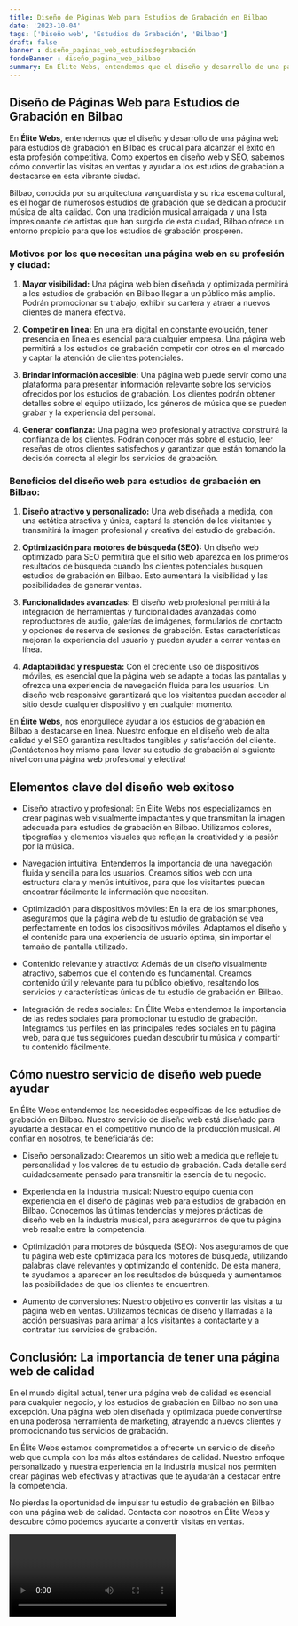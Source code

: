 ```yaml
---
title: Diseño de Páginas Web para Estudios de Grabación en Bilbao
date: '2023-10-04'
tags: ['Diseño web', 'Estudios de Grabación', 'Bilbao']
draft: false
banner : diseño_paginas_web_estudiosdegrabación
fondoBanner : diseño_pagina_web_bilbao
summary: En Élite Webs, entendemos que el diseño y desarrollo de una página web para estudios de grabación en Bilbao es crucial para alcanzar el éxito en esta profesión competitiva. Como expertos en diseño web y SEO, sabemos cómo convertir las visitas en ventas y ayudar a los estudios de grabación a destacarse en esta vibrante ciudad.
---
```


## Diseño de Páginas Web para Estudios de Grabación en Bilbao

En **Élite Webs**, entendemos que el diseño y desarrollo de una página web para estudios de grabación en Bilbao es crucial para alcanzar el éxito en esta profesión competitiva. Como expertos en diseño web y SEO, sabemos cómo convertir las visitas en ventas y ayudar a los estudios de grabación a destacarse en esta vibrante ciudad.

Bilbao, conocida por su arquitectura vanguardista y su rica escena cultural, es el hogar de numerosos estudios de grabación que se dedican a producir música de alta calidad. Con una tradición musical arraigada y una lista impresionante de artistas que han surgido de esta ciudad, Bilbao ofrece un entorno propicio para que los estudios de grabación prosperen.

### Motivos por los que necesitan una página web en su profesión y ciudad:

1. **Mayor visibilidad:** Una página web bien diseñada y optimizada permitirá a los estudios de grabación en Bilbao llegar a un público más amplio. Podrán promocionar su trabajo, exhibir su cartera y atraer a nuevos clientes de manera efectiva.

2. **Competir en línea:** En una era digital en constante evolución, tener presencia en línea es esencial para cualquier empresa. Una página web permitirá a los estudios de grabación competir con otros en el mercado y captar la atención de clientes potenciales.

3. **Brindar información accesible:** Una página web puede servir como una plataforma para presentar información relevante sobre los servicios ofrecidos por los estudios de grabación. Los clientes podrán obtener detalles sobre el equipo utilizado, los géneros de música que se pueden grabar y la experiencia del personal.

4. **Generar confianza:** Una página web profesional y atractiva construirá la confianza de los clientes. Podrán conocer más sobre el estudio, leer reseñas de otros clientes satisfechos y garantizar que están tomando la decisión correcta al elegir los servicios de grabación.

### Beneficios del diseño web para estudios de grabación en Bilbao:

1. **Diseño atractivo y personalizado:** Una web diseñada a medida, con una estética atractiva y única, captará la atención de los visitantes y transmitirá la imagen profesional y creativa del estudio de grabación.

2. **Optimización para motores de búsqueda (SEO):** Un diseño web optimizado para SEO permitirá que el sitio web aparezca en los primeros resultados de búsqueda cuando los clientes potenciales busquen estudios de grabación en Bilbao. Esto aumentará la visibilidad y las posibilidades de generar ventas.

3. **Funcionalidades avanzadas:** El diseño web profesional permitirá la integración de herramientas y funcionalidades avanzadas como reproductores de audio, galerías de imágenes, formularios de contacto y opciones de reserva de sesiones de grabación. Estas características mejoran la experiencia del usuario y pueden ayudar a cerrar ventas en línea.

4. **Adaptabilidad y respuesta:** Con el creciente uso de dispositivos móviles, es esencial que la página web se adapte a todas las pantallas y ofrezca una experiencia de navegación fluida para los usuarios. Un diseño web responsive garantizará que los visitantes puedan acceder al sitio desde cualquier dispositivo y en cualquier momento.

En **Élite Webs**, nos enorgullece ayudar a los estudios de grabación en Bilbao a destacarse en línea. Nuestro enfoque en el diseño web de alta calidad y el SEO garantiza resultados tangibles y satisfacción del cliente. ¡Contáctenos hoy mismo para llevar su estudio de grabación al siguiente nivel con una página web profesional y efectiva!

<GifSeo />

<Cta />

## Elementos clave del diseño web exitoso

- Diseño atractivo y profesional: En Élite Webs nos especializamos en crear páginas web visualmente impactantes y que transmitan la imagen adecuada para estudios de grabación en Bilbao. Utilizamos colores, tipografías y elementos visuales que reflejan la creatividad y la pasión por la música.

- Navegación intuitiva: Entendemos la importancia de una navegación fluida y sencilla para los usuarios. Creamos sitios web con una estructura clara y menús intuitivos, para que los visitantes puedan encontrar fácilmente la información que necesitan.

- Optimización para dispositivos móviles: En la era de los smartphones, aseguramos que la página web de tu estudio de grabación se vea perfectamente en todos los dispositivos móviles. Adaptamos el diseño y el contenido para una experiencia de usuario óptima, sin importar el tamaño de pantalla utilizado.

- Contenido relevante y atractivo: Además de un diseño visualmente atractivo, sabemos que el contenido es fundamental. Creamos contenido útil y relevante para tu público objetivo, resaltando los servicios y características únicas de tu estudio de grabación en Bilbao.

- Integración de redes sociales: En Élite Webs entendemos la importancia de las redes sociales para promocionar tu estudio de grabación. Integramos tus perfiles en las principales redes sociales en tu página web, para que tus seguidores puedan descubrir tu música y compartir tu contenido fácilmente.

## Cómo nuestro servicio de diseño web puede ayudar

En Élite Webs entendemos las necesidades específicas de los estudios de grabación en Bilbao. Nuestro servicio de diseño web está diseñado para ayudarte a destacar en el competitivo mundo de la producción musical. Al confiar en nosotros, te beneficiarás de:

- Diseño personalizado: Crearemos un sitio web a medida que refleje tu personalidad y los valores de tu estudio de grabación. Cada detalle será cuidadosamente pensado para transmitir la esencia de tu negocio.

- Experiencia en la industria musical: Nuestro equipo cuenta con experiencia en el diseño de páginas web para estudios de grabación en Bilbao. Conocemos las últimas tendencias y mejores prácticas de diseño web en la industria musical, para asegurarnos de que tu página web resalte entre la competencia.

- Optimización para motores de búsqueda (SEO): Nos aseguramos de que tu página web esté optimizada para los motores de búsqueda, utilizando palabras clave relevantes y optimizando el contenido. De esta manera, te ayudamos a aparecer en los resultados de búsqueda y aumentamos las posibilidades de que los clientes te encuentren.

- Aumento de conversiones: Nuestro objetivo es convertir las visitas a tu página web en ventas. Utilizamos técnicas de diseño y llamadas a la acción persuasivas para animar a los visitantes a contactarte y a contratar tus servicios de grabación.

## Conclusión: La importancia de tener una página web de calidad

En el mundo digital actual, tener una página web de calidad es esencial para cualquier negocio, y los estudios de grabación en Bilbao no son una excepción. Una página web bien diseñada y optimizada puede convertirse en una poderosa herramienta de marketing, atrayendo a nuevos clientes y promocionando tus servicios de grabación.

En Élite Webs estamos comprometidos a ofrecerte un servicio de diseño web que cumpla con los más altos estándares de calidad. Nuestro enfoque personalizado y nuestra experiencia en la industria musical nos permiten crear páginas web efectivas y atractivas que te ayudarán a destacar entre la competencia.

No pierdas la oportunidad de impulsar tu estudio de grabación en Bilbao con una página web de calidad. Contacta con nosotros en Élite Webs y descubre cómo podemos ayudarte a convertir visitas en ventas.

<Video />

<CtaBot job='Estudios de Grabación' city='Bilbao'/>

<Gmaps query='Bilbao+españa+maps' />
